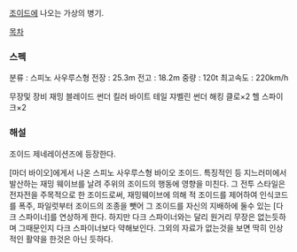 [[조이드]]에 나오는 가상의 병기.

[[목차]]

=== 스펙 ===

분류 : 스피노 사우루스형
전장 : 25.3m
전고 : 18.2m
중량 : 120t 
최고속도 : 220km/h

무장및 장비
재밍 블레이드
썬더 킬러 바이트
테일 쟈벨린
썬더 해킹 클로×2
헬 스파이크×2

=== 해설 ===
조이드 제네레이션즈에 등장한다.

[마더 바이오]에게서 나온 스피노 사우루스형 바이오 조이드. 특징적인 등 지느러미에서 발산하는 재밍 웨이브를 날려 주위의 조이드의 행동에 영향을 미친다. 그 전투 스타일은 전자전을 주목적으로 한 조이드로써, 재밍웨이브에 의해 적 조이드를 제어하여 인식코드를 폭주, 파일럿부터 조이드의 조종을 뺏어 그 조이드를 자신의 지배하에 둘수 있는 [다크 스파이너]를 연상하게 한다. 하지만 다크 스파이너와는 달리 원거리 무장은 없는듯하며 그때문인지 다크 스파이너보다 약해보인다. 그외의 자료가 없는것을 보면 딱히 인상적인 활약을 한것은 아닌 듯하다.

